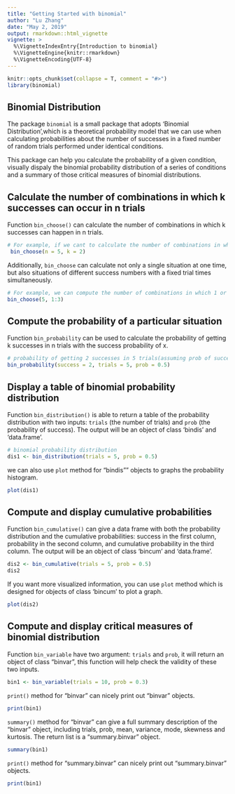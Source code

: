 ```yaml
---
title: "Getting Started with binomial"
author: "Lu Zhang"
date: "May 2, 2019"
output: rmarkdown::html_vignette
vignette: >
  %\VignetteIndexEntry{Introduction to binomial}
  %\VignetteEngine{knitr::rmarkdown}
  %\VignetteEncoding{UTF-8}
---
```

```r
knitr::opts_chunk$set(collapse = T, comment = "#>")
library(binomial)
```



## Binomial Distribution

The package `binomial` is a small package that adopts 'Binomial Distribution',which is a theoretical probability model that we can use when calculating probabilities about the number of successes in a fixed number of random trials performed under identical conditions.

This package can help you calculate the probability of a given condition, visually dispaly the binomial probability distribution of a series of conditions and a summary of those critical measures of binomial distributions.

## Calculate the number of combinations in which k successes can occur in n trials

Function `bin_choose()` can calculate the number of combinations in which k successes can happen in n trials. 

```r
# For example, if we cant to calculate the number of combinations in which 2 successes can occur in 5 trials. 
 bin_choose(n = 5, k = 2)
```

Additionally, `bin_choose` can calculate not only a single situation at one time, but also situations of different success numbers with a fixed trial times simultaneously.

```r
# For example, we can compute the number of combinations in which 1 or 2 or 3 successes can occur in 5 trials respectively.
bin_choose(5, 1:3)
```


## Compute the probability of a particular situation

Function `bin_probability` can be used to calculate the probability of getting k successes in n trials with the success probability of x.

```r
# probability of getting 2 successes in 5 trials(assuming prob of success = 0.5)
bin_probability(success = 2, trials = 5, prob = 0.5)
```

## Display a table of binomial probability distribution 

Function `bin_distribution()` is able to return a table of the probability distribution with two inputs: `trials` (the number of trials) and `prob` (the probability of success). The output will be an object of class 'bindis' and 'data.frame'.

```r
# binomial probability distribution
dis1 <- bin_distribution(trials = 5, prob = 0.5)
```

we can also use `plot` method for "bindis"" objects to graphs the probability histogram.

```r
plot(dis1)
```

## Compute and display cumulative probabilities 

Function `bin_cumulative()` can give a data frame with both the probability distribution and the cumulative probabilities: success in the first column, probability in the second column, and cumulative probability in the third column. The output will be an object of class 'bincum' and 'data.frame'.

```r
dis2 <- bin_cumulative(trials = 5, prob = 0.5)
dis2
```

If you want more visualized information, you can use `plot` method which is designed for objects of class 'bincum' to plot a graph.

```r
plot(dis2)
```

## Compute and display critical measures of binomial distribution

Function `bin_variable` have two argument: `trials` and `prob`, it will return an object of class "binvar", this function will help check the validity of these two inputs.

```r
bin1 <- bin_variable(trials = 10, prob = 0.3)
```

`print()` method for "binvar" can nicely print out "binvar" objects.

```r
print(bin1)
```

`summary()` method for "binvar" can give a full summary description of the "binvar" object, including trials, prob, mean, variance, mode, skewness and kurtosis. The return list is a "summary.binvar" object.

```r
summary(bin1)
```

`print()` method for "summary.binvar" can nicely print out "summary.binvar" objects.

```r
print(bin1)
```

